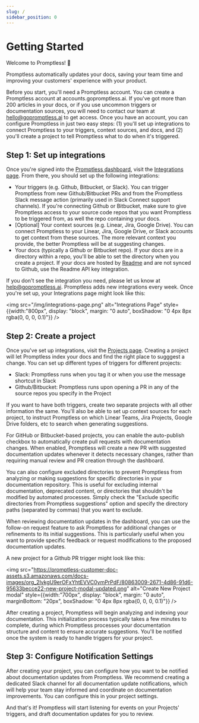 ```yaml
---
slug: /
sidebar_position: 0
---
```


# Getting Started

Welcome to Promptless! 🎉

Promptless automatically updates your docs, saving your team time and improving your customers' experience with your product.

Before you start, you'll need a Promptless account. You can create a Promptless account at accounts.gopromptless.ai. If you've got more than 200 articles in your docs, or if you use uncommon triggers or documentation sources, you will need to contact our team at  [hello@gopromptless.ai](mailto:hello@gopromptless.ai) to get access. Once you have an account, you can configure Promptless in just two easy steps: (1) you'll set up integrations to connect Promptless to your triggers, context sources, and docs, and (2) you'll create a project to tell Promptless what to do when it's triggered.

## Step 1: Set up integrations

Once you're signed into the [Promptless dashboard](https://app.gopromptless.ai/), visit the [Integrations page](https://app.gopromptless.ai/integrations). From there, you should set up the following integrations:

* Your triggers (e.g. Github, Bitbucket, or Slack). You can trigger Promptless from new Github/Bitbucket PRs and from the Promptless Slack message action (primarily used in Slack Connect support channels). If you're connecting Github or Bitbucket, make sure to give Promptless access to your source code repos that you want Promptless to be triggered from, as well the repo containing your docs.  
* [Optional] Your context sources (e.g. Linear, Jira, Google Drive). You can connect Promptless to your Linear, Jira, Google Drive, or Slack accounts to get context from these sources. The more relevant context you provide, the better Promptless will be at suggesting changes.
* Your docs (typically a Github or Bitbucket repo). If your docs are in a directory within a repo, you'll be able to set the directory when you create a project. If your docs are hosted by [Readme](https://readme.com/) and are not synced to Github, use the Readme API key integration. 

If you don't see the integration you need, please let us know at [help@gopromptless.ai](mailto:help@gopromptless.ai). Promptless adds new integrations every week. Once you're set up, your Integrations page might look like this:

<img src="/img/integrations-page.png" alt="Integrations Page" style={{width:"800px", display: "block", margin: "0 auto", boxShadow: "0 4px 8px rgba(0, 0, 0, 0.1)"}} />

## Step 2: Create a project

Once you've set up integrations, visit the [Projects page](https://app.gopromptless.ai/projects). Creating a project will let Promptless index your docs and find the right place to sugggest a change. You can set up different types of triggers for different projects:
- Slack: Promptless runs when you tag it or when you use the message shortcut in Slack
- Github/Bitbucket: Promptless runs upon opening a PR in any of the source repos you specify in the Project

If you want to have both triggers, create two separate projects with all other information the same. You'll also be able to set up context sources for each project, to instruct Promptless on which Linear Teams, Jira Projects, Google Drive folders, etc to search when generating suggestions. 

For GitHub or Bitbucket-based projects, you can enable the auto-publish checkbox to automatically create pull requests with documentation changes. When enabled, Promptless will create a new PR with suggested documentation updates whenever it detects necessary changes, rather than requiring manual review and PR creation through the dashboard.


You can also configure excluded directories to prevent Promptless from analyzing or making suggestions for specific directories in your documentation repository. This is useful for excluding internal documentation, deprecated content, or directories that shouldn't be modified by automated processes. Simply check the "Exclude specific directories from Promptless suggestions" option and specify the directory paths (separated by commas) that you want to exclude.

When reviewing documentation updates in the dashboard, you can use the follow-on request feature to ask Promptless for additional changes or refinements to its initial suggestions. This is particularly useful when you want to provide specific feedback or request modifications to the proposed documentation updates.

A new project for a Github PR trigger might look like this:

<img src="https://promptless-customer-doc-assets.s3.amazonaws.com/docs-images/org_2lvkgU9erOFxYhtEVVC0ymPrPdF/80863009-2671-4d86-91d6-95633becce22-new-project-modal-updated.png" alt="Create New Project modal" style={{width:"700px", display: "block", margin: "0 auto", marginBottom: "20px", boxShadow: "0 4px 8px rgba(0, 0, 0, 0.1)"}} />

After creating a project, Promptless will begin analyzing and indexing your documentation. This initialization process typically takes a few minutes to complete, during which Promptless processes your documentation structure and content to ensure accurate suggestions. You'll be notified once the system is ready to handle triggers for your project.

## Step 3: Configure Notification Settings

After creating your project, you can configure how you want to be notified about documentation updates from Promptless. We recommend creating a dedicated Slack channel for all documentation update notifications, which will help your team stay informed and coordinate on documentation improvements. You can configure this in your project settings.

And that's it! Promptless will start listening for events on your Projects' triggers, and draft documentation updates for you to review.